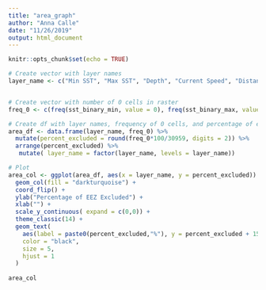```yaml
---
title: "area_graph"
author: "Anna Calle"
date: "11/26/2019"
output: html_document
---
```


```r
knitr::opts_chunk$set(echo = TRUE)
```

```r
# Create vector with layer names
layer_name <- c("Min SST", "Max SST", "Depth", "Current Speed", "Distance to Shore")


# Create vector with number of 0 cells in raster
freq_0 <- c(freq(sst_binary_min, value = 0), freq(sst_binary_max, value = 0), freq(depth_binary, value = 0), freq(current_binary, value = 0), freq(dist_shore_binary, value = 0))

# Create df with layer names, frequency of 0 cells, and percentage of excluded area
area_df <- data.frame(layer_name, freq_0) %>% 
  mutate(percent_excluded = round(freq_0*100/30959, digits = 2)) %>% 
  arrange(percent_excluded) %>% 
   mutate( layer_name = factor(layer_name, levels = layer_name))

# Plot
area_col <- ggplot(area_df, aes(x = layer_name, y = percent_excluded)) +
  geom_col(fill = "darkturquoise") +
  coord_flip() +
  ylab("Percentage of EEZ Excluded") +
  xlab("") +
  scale_y_continuous( expand = c(0,0)) +
  theme_classic(14) +
  geom_text(
    aes(label = paste0(percent_excluded,"%"), y = percent_excluded + 15), 
    color = "black", 
    size = 5,
    hjust = 1
  ) 
 
area_col

```